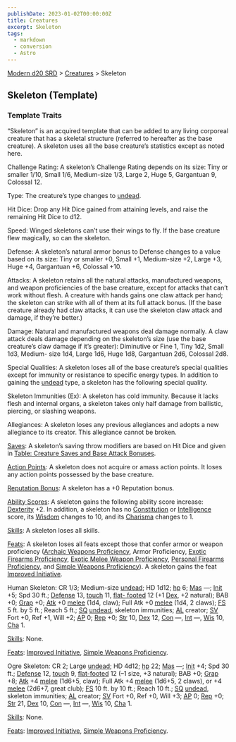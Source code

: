 ```yaml
---
publishDate: 2023-01-02T00:00:00Z
title: Creatures
excerpt: Skeleton
tags:
  - markdown
  - conversion
  - Astro
---
```


[Modern d20 SRD](/#modernD20) > [Creatures](modern-d20-srd-creatures-index) > Skeleton

## Skeleton (Template)

### Template Traits

“Skeleton” is an acquired template that can be added to any living corporeal
creature that has a skeletal structure (referred to hereafter as the base
creature). A skeleton uses all the base creature’s statistics except as noted
here.

Challenge Rating: A skeleton’s Challenge Rating depends on its size: Tiny or
smaller 1/10, Small 1/6, Medium-size 1/3, Large 2, Huge 5, Gargantuan 9,
Colossal 12.

Type: The creature’s type changes to [undead](modern-d20-srd-creature-types-undead).

Hit Dice: Drop any Hit Dice gained from attaining levels, and raise the
remaining Hit Dice to d12.

Speed: Winged skeletons can’t use their wings to fly. If the base creature
flew magically, so can the skeleton.

Defense: A skeleton’s natural armor bonus to Defense changes to a value based
on its size: Tiny or smaller +0, Small +1, Medium-size +2, Large +3, Huge +4,
Gargantuan +6, Colossal +10.

Attacks: A skeleton retains all the natural attacks, manufactured weapons, and
weapon proficiencies of the base creature, except for attacks that can’t work
without flesh. A creature with hands gains one claw attack per hand; the
skeleton can strike with all of them at its full attack bonus. (If the base
creature already had claw attacks, it can use the skeleton claw attack and
damage, if they’re better.)

Damage: Natural and manufactured weapons deal damage normally. A claw attack
deals damage depending on the skeleton’s size (use the base creature’s claw
damage if it’s greater): Diminutive or Fine 1, Tiny 1d2, Small 1d3, Medium-
size 1d4, Large 1d6, Huge 1d8, Gargantuan 2d6, Colossal 2d8.

Special Qualities: A skeleton loses all of the base creature’s special
qualities except for immunity or resistance to specific energy types. In
addition to gaining the [undead](modern-d20-srd-creature-types-undead) type, a
skeleton has the following special quality.

Skeleton Immunities (Ex): A skeleton has cold immunity. Because it lacks flesh
and internal organs, a skeleton takes only half damage from ballistic,
piercing, or slashing weapons.

Allegiances: A skeleton loses any previous allegiances and adopts a new
allegiance to its creator. This allegiance cannot be broken.

[Saves](modern-d20-srd-basics-saving-throws): A skeleton’s saving throw
modifiers are based on Hit Dice and given in [Table: Creature Saves and Base Attack Bonuses](modern-d20-srd-creatures-creature-overview).

[Action Points](modern-d20-srd-basics-action-points): A skeleton does not
acquire or amass action points. It loses any action points possessed by the
base creature.

[Reputation Bonus](modern-d20-srd-reputation-index): A skeleton has a +0
Reputation bonus.

[Ability Scores](modern-d20-srd-basics-ability-scores): A skeleton gains the
following ability score increase: [Dexterity](modern-d20-srd-basics-ability-scores) +2. In addition, a skeleton has no [Constitution](modern-d20-srd-basics-ability-scores) or [Intelligence](modern-d20-srd-basics-ability-scores)
score, its [Wisdom](modern-d20-srd-basics-ability-scores) changes to 10, and
its [Charisma](modern-d20-srd-basics-ability-scores) changes to 1.

[Skills](modern-d20-srd-skills-index): A skeleton loses all skills.

[Feats](modern-d20-srd-feats-index): A skeleton loses all feats except those
that confer armor or weapon proficiency ([Archaic Weapons Proficiency](modern-d20-srd-feats-archaic-weapons-proficiency), Armor
Proficiency, [Exotic Firearms Proficiency](modern-d20-srd-feats-exotic-firearms-proficiency), [Exotic Melee Weapon Proficiency](modern-d20-srd-feats-exotic-melee-weapons-proficiency), [Personal Firearms Proficiency](modern-d20-srd-feats-personal-firearms-proficiency), and [Simple Weapons Proficiency](modern-d20-srd-feats-simple-weapons-proficiency)). A
skeleton gains the feat [Improved Initiative](modern-d20-srd-feats-improved-initiative).

Human Skeleton: CR 1/3; Medium-size [undead](modern-d20-srd-creature-types-undead); HD 1d12; [hp](modern-d20-srd-combat-hit-points) 6;
[Mas](modern-d20-srd-creatures-creature-overview) —; [Init](modern-d20-srd-combat-initiative) +5; Spd 30 ft.; [Defense](modern-d20-srd-combat-defense)
13, [touch](modern-d20-srd-combat-attack-actions) 11, [flat- footed](modern-d20-srd-combat-surprise) 12 (+1 [Dex](modern-d20-srd-basics-ability-scores), +2 natural); BAB +0; [Grap](modern-d20-srd-combat-grapple)
+0; [Atk](modern-d20-srd-combat-attack-roll) +0 [melee](modern-d20-srd-combat-attack-roll) (1d4, claw); Full Atk +0 [melee](modern-d20-srd-combat-attack-roll) (1d4, 2 claws); [FS](modern-d20-srd-creatures-creature-overview) 5 ft.
by 5 ft.; Reach 5 ft.; [SQ](modern-d20-srd-creatures-creature-overview)
[undead](modern-d20-srd-creature-types-undead), skeleton immunities;
[AL](modern-d20-srd-basics-allegiances) creator; [SV](modern-d20-srd-basics-saving-throws) Fort +0, Ref +1, Will +2; [AP](modern-d20-srd-creatures-creature-overview) 0; [Rep](modern-d20-srd-creatures-creature-overview) +0;
[Str](modern-d20-srd-basics-ability-scores) 10, [Dex](modern-d20-srd-basics-ability-scores) 12, [Con](modern-d20-srd-basics-ability-scores) —,
[Int](modern-d20-srd-basics-ability-scores) —, [Wis](modern-d20-srd-basics-ability-scores) 10, [Cha](modern-d20-srd-basics-ability-scores) 1.

[Skills](modern-d20-srd-skills-index): None.

[Feats](modern-d20-srd-feats-index): [Improved Initiative](modern-d20-srd-feats-improved-initiative), [Simple Weapons Proficiency](modern-d20-srd-feats-simple-weapons-proficiency).

Ogre Skeleton: CR 2; Large [undead](modern-d20-srd-creature-types-undead); HD
4d12; [hp](modern-d20-srd-combat-hit-points) 22; [Mas](modern-d20-srd-creatures-creature-overview) —; [Init](modern-d20-srd-combat-initiative) +4;
Spd 30 ft.; [Defense](modern-d20-srd-combat-defense) 12,
[touch](modern-d20-srd-combat-attack-actions) 9, [flat-footed](modern-d20-srd-combat-surprise) 12 (–1 size, +3 natural); BAB +0; [Grap](modern-d20-srd-combat-grapple) +8; [Atk](modern-d20-srd-combat-attack-roll) +4
[melee](modern-d20-srd-combat-attack-roll) (1d6+5, claw); Full Atk +4
[melee](modern-d20-srd-combat-attack-roll) (1d6+5, 2 claws), or +4
[melee](modern-d20-srd-combat-attack-roll) (2d6+7, great club);
[FS](modern-d20-srd-creatures-creature-overview) 10 ft. by 10 ft.; Reach 10
ft.; [SQ](modern-d20-srd-creatures-creature-overview) [undead](modern-d20-srd-creature-types-undead), skeleton immunities; [AL](modern-d20-srd-basics-allegiances) creator; [SV](modern-d20-srd-basics-saving-throws) Fort +0, Ref
+0, Will +3; [AP](modern-d20-srd-creatures-creature-overview) 0;
[Rep](modern-d20-srd-creatures-creature-overview) +0; [Str](modern-d20-srd-basics-ability-scores) 21, [Dex](modern-d20-srd-basics-ability-scores) 10,
[Con](modern-d20-srd-basics-ability-scores) —, [Int](modern-d20-srd-basics-ability-scores) —, [Wis](modern-d20-srd-basics-ability-scores) 10,
[Cha](modern-d20-srd-basics-ability-scores) 1.

[Skills](modern-d20-srd-skills-index): None.

[Feats](modern-d20-srd-feats-index): [Improved Initiative](modern-d20-srd-feats-improved-initiative), [Simple Weapons Proficiency](modern-d20-srd-feats-simple-weapons-proficiency).

